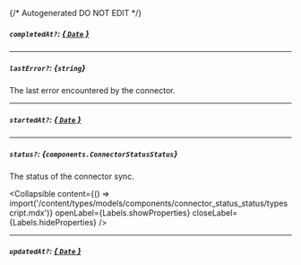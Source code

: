 {/* Autogenerated DO NOT EDIT  */}

##### `completedAt?`: [*{ `Date` }*](https://developer.mozilla.org/en-US/docs/Web/JavaScript/Reference/Global_Objects/Date)

---
##### `lastError?`: *{`string`}*
The last error encountered by the connector.

---
##### `startedAt?`: [*{ `Date` }*](https://developer.mozilla.org/en-US/docs/Web/JavaScript/Reference/Global_Objects/Date)

---
##### `status?`: *{`components.ConnectorStatusStatus`}*
The status of the connector sync.

<Collapsible content={() => import('/content/types/models/components/connector_status_status/typescript.mdx')} openLabel={Labels.showProperties} closeLabel={Labels.hideProperties} />


---
##### `updatedAt?`: [*{ `Date` }*](https://developer.mozilla.org/en-US/docs/Web/JavaScript/Reference/Global_Objects/Date)


